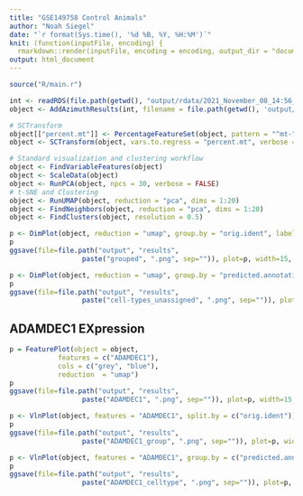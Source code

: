 ```yaml
---
title: "GSE149758 Control Animals"
author: "Noah Siegel"
date: "`r format(Sys.time(), '%d %B, %Y, %H:%M')`"
knit: (function(inputFile, encoding) {
  rmarkdown::render(inputFile, encoding = encoding, output_dir = "documents") })
output: html_document
---
```


```r
source("R/main.r")
```

```r
int <- readRDS(file.path(getwd(), "output/rdata/2021_November_08_14:56_azimuth_input.rds"))
object <- AddAzimuthResults(int, filename = file.path(getwd(), 'output/rdata/azimuth_results.Rds'))

# SCTransform
object[["percent.mt"]] <- PercentageFeatureSet(object, pattern = "^mt-")
object <- SCTransform(object, vars.to.regress = "percent.mt", verbose = FALSE)
```

```r
# Standard visualization and clustering workflow
object <- FindVariableFeatures(object)
object <- ScaleData(object)
object <- RunPCA(object, npcs = 30, verbose = FALSE)
# t-SNE and Clustering
object <- RunUMAP(object, reduction = "pca", dims = 1:20)
object <- FindNeighbors(object, reduction = "pca", dims = 1:20)
object <- FindClusters(object, resolution = 0.5)
```

```r
p <- DimPlot(object, reduction = "umap", group.by = "orig.ident", label = F)
p
ggsave(file=file.path("output", "results", 
                  paste("grouped", ".png", sep="")), plot=p, width=15, height=18, dpi=600)
```

```r
p <- DimPlot(object, reduction = "umap", group.by = "predicted.annotation.l1", label = T)
p
ggsave(file=file.path("output", "results", 
                  paste("cell-types_unassigned", ".png", sep="")), plot=p, width=15, height=18, dpi=600)
```

## ADAMDEC1 EXpression
```r
p = FeaturePlot(object = object, 
            features = c("ADAMDEC1"),
            cols = c("grey", "blue"),
            reduction  = "umap")
p
ggsave(file=file.path("output", "results", 
                  paste("ADAMDEC1", ".png", sep="")), plot=p, width=15, height=18, dpi=600)
```

```r
p <- VlnPlot(object, features = "ADAMDEC1", split.by = c("orig.ident"))
p
ggsave(file=file.path("output", "results", 
                  paste("ADAMDEC1_group", ".png", sep="")), plot=p, width=15, height=18, dpi=600)
```

```r
p <- VlnPlot(object, features = "ADAMDEC1", group.by = c("predicted.annotation.l1"))
p
ggsave(file=file.path("output", "results", 
                  paste("ADAMDEC1_celltype", ".png", sep="")), plot=p, width=15, height=18, dpi=600)
```


